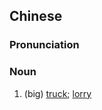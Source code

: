 {{also|大货车}}
==Chinese==
{{zh-forms|s=大货车|type=12}}

===Pronunciation===
{{zh-pron
|m=dàhuòchē,er=y
|cat=n
}}

===Noun===
{{zh-noun}}

# (big) [[truck]]; [[lorry]]